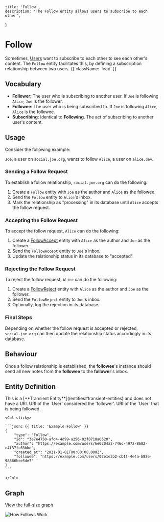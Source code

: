     title: 'Follow',
    description: 'The Follow entity allows users to subscribe to each other',
}

# Follow

Sometimes, [Users](/entities/user) want to subscribe to each other to see each other's content. The `Follow` entity facilitates this, by defining a subscription relationship between two users. {{ className: 'lead' }}

## Vocabulary

- **Follower**: The user who is subscribing to another user. If `Joe` is following `Alice`, `Joe` is the follower.
- **Followee**: The user who is being subscribed to. If `Joe` is following `Alice`, `Alice` is the followee.
- **Subscribing**: Identical to **Following**. The act of subscribing to another user's content.

## Usage

Consider the following example:

`Joe`, a user on `social.joe.org`, wants to follow `Alice`, a user on `alice.dev`.

### Sending a Follow Request

To establish a follow relationship, `social.joe.org` can do the following:

1. Create a `Follow` entity with `Joe` as the author and `Alice` as the followee.
2. Send the `Follow` entity to `Alice`'s inbox.
3. Mark the relationship as "processing" in its database until `Alice` accepts the follow request.

### Accepting the Follow Request

To accept the follow request, `Alice` can do the following:

1. Create a [FollowAccept](/entities/follow-accept) entity with `Alice` as the author and `Joe` as the follower.
2. Send the `FollowAccept` entity to `Joe`'s inbox.
3. Update the relationship status in its database to "accepted".

### Rejecting the Follow Request

To reject the follow request, `Alice` can do the following:

1. Create a [FollowReject](/entities/follow-reject) entity with `Alice` as the author and `Joe` as the follower.
2. Send the `FollowReject` entity to `Joe`'s inbox.
3. Optionally, log the rejection in its database.

### Final Steps

Depending on whether the follow request is accepted or rejected, `social.joe.org` can then update the relationship status accordingly in its database.

## Behaviour

Once a follow relationship is established, the **followee**'s instance should send all new notes from the **followee** to the **follower**'s inbox.

## Entity Definition

<Row>
    <Col>
        <Properties name="Follow">
            <Property name="uri" type="null" required={false}>
                This is a [**Transient Entity**](/entities#transient-entities) and does not have a URI.
            </Property>
            <Property name="author" type="URI" required={true} typeLink="/types#uri">
                URI of the `User` considered the 'follower'.
            </Property>
            <Property name="followee" type="URI" required={true} typeLink="/types#uri">
                URI of the `User` that is being followed.
            </Property>
        </Properties>
    </Col>

    <Col sticky>
    
    ```jsonc {{ title: 'Example Follow' }}
    {
        "type": "Follow",
        "id": "3e7e4750-afd4-4d99-a256-02f0710a0520",
        "author": "https://example.com/users/6e0204a2-746c-4972-8602-c4f37fc63bbe",
        "created_at": "2021-01-01T00:00:00.000Z",
        "followee": "https://example.com/users/02e1e3b2-cb1f-4e4a-b82e-98866bee5de7"
    }
    ```
    
    </Col>
</Row>

## Graph

<p>
    <a href="/graphs/how-follows-work.svg" target="_blank">View the full-size graph</a>
</p>

<div className="bg-zinc-800 rounded border border-zinc-900/5 dark:border-white/5 p-4">
    <img src="/graphs/how-follows-work.svg" alt="How Follows Work" className="w-full" />
</div>
